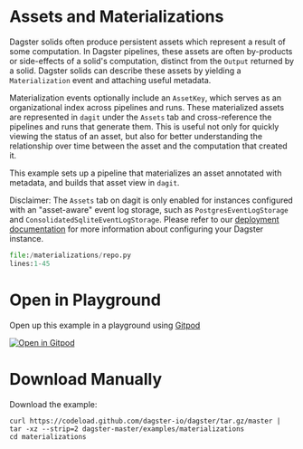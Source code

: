 # Assets and Materializations

Dagster solids often produce persistent assets which represent a result of some computation. In
Dagster pipelines, these assets are often by-products or side-effects of a solid's computation,
distinct from the `Output` returned by a solid. Dagster solids can describe these assets by
yielding a `Materialization` event and attaching useful metadata.

Materialization events optionally include an `AssetKey`, which serves as an organizational index
across pipelines and runs. These materialized assets are represented in `dagit` under the `Assets`
tab and cross-reference the pipelines and runs that generate them. This is useful not only for
quickly viewing the status of an asset, but also for better understanding the relationship over time
between the asset and the computation that created it.

This example sets up a pipeline that materializes an asset annotated with metadata, and builds that
asset view in `dagit`.

Disclaimer: The `Assets` tab on dagit is only enabled for instances configured with an "asset-aware"
event log storage, such as `PostgresEventLogStorage` and `ConsolidatedSqliteEventLogStorage`. Please
refer to our [deployment documentation](https://docs.dagster.io/deploying/instance) for more
information about configuring your Dagster instance.

```python literalinclude caption=repo.py
file:/materializations/repo.py
lines:1-45
```

# Open in Playground

Open up this example in a playground using [Gitpod](https://gitpod.io)

[![Open in Gitpod](https://gitpod.io/button/open-in-gitpod.svg)](https://gitpod.io/#EXAMPLE=materializations/https://github.com/dagster-io/dagster)

# Download Manually

Download the example:

```
curl https://codeload.github.com/dagster-io/dagster/tar.gz/master | tar -xz --strip=2 dagster-master/examples/materializations
cd materializations
```
